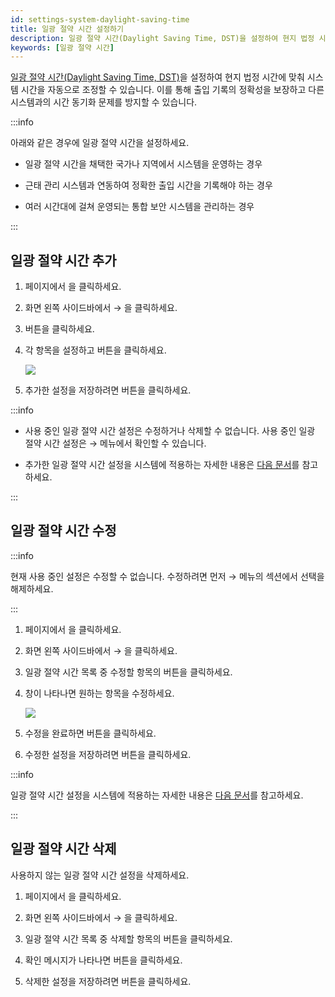 ```yaml
---
id: settings-system-daylight-saving-time
title: 일광 절약 시간 설정하기
description: 일광 절약 시간(Daylight Saving Time, DST)을 설정하여 현지 법정 시간에 맞춰 시스템 시간을 자동으로 조정할 수 있습니다.
keywords: [일광 절약 시간]
---
```


[일광 절약 시간(Daylight Saving Time, DST)](../../reference/glossary#dst)을 설정하여 현지 법정 시간에 맞춰 시스템 시간을 자동으로 조정할 수 있습니다. 이를 통해 출입 기록의 정확성을 보장하고 다른 시스템과의 시간 동기화 문제를 방지할 수 있습니다.

:::info

아래와 같은 경우에 일광 절약 시간을 설정하세요.

* 일광 절약 시간을 채택한 국가나 지역에서 시스템을 운영하는 경우

* 근태 관리 시스템과 연동하여 정확한 출입 시간을 기록해야 하는 경우

* 여러 시간대에 걸쳐 운영되는 통합 보안 시스템을 관리하는 경우

:::

## 일광 절약 시간 추가

1. <Cmd sid='shell.header.launcher' /> 페이지에서 <Cmd sid='shell.header.setting' />을 클릭하세요.

1. 화면 왼쪽 사이드바에서 <Cmd sid='setting.menu.system.root' /> → <Cmd sid='common.dst' product='2' />을 클릭하세요.

1. <Cmd sid="button.plusAdd" product='2' /> 버튼을 클릭하세요.

1. 각 항목을 설정하고 <Cmd sid="button.add" product='2' /> 버튼을 클릭하세요.

    <Image src='/img/biostarx-settings-system-daylight-saving-time.png' className='none' />

1. 추가한 설정을 저장하려면 <Cmd sid="button.apply" product='2' /> 버튼을 클릭하세요.

:::info

* 사용 중인 일광 절약 시간 설정은 수정하거나 삭제할 수 없습니다. 사용 중인 일광 절약 시간 설정은 <Cmd sid='shell.header.setting' /> → <Cmd sid='common.preference' product='2' /> 메뉴에서 확인할 수 있습니다. 

* 추가한 일광 절약 시간 설정을 시스템에 적용하는 자세한 내용은 [다음 문서](settings-preferences#language-timezone)를 참고하세요.

:::


## 일광 절약 시간 수정

:::info

현재 사용 중인 설정은 수정할 수 없습니다. 수정하려면 먼저 <Cmd sid='shell.header.setting' /> → <Cmd sid='common.preference' product='2' /> 메뉴의 <Cmd sid='preference.languageTimezone' product='2' /> 섹션에서 선택을 해제하세요.

:::

1. <Cmd sid='shell.header.launcher' /> 페이지에서 <Cmd sid='shell.header.setting' />을 클릭하세요.

1. 화면 왼쪽 사이드바에서 <Cmd sid='setting.menu.system.root' /> → <Cmd sid='common.dst' product='2' />을 클릭하세요.

1. 일광 절약 시간 목록 중 수정할 항목의 <IcEdit /> 버튼을 클릭하세요.

1. <Cmd sid='setting.dst.alert.edit.title' product='2' /> 창이 나타나면 원하는 항목을 수정하세요.

    <Image src='/img/biostarx-settings-system-daylight-saving-time-edit.png' />

1. 수정을 완료하면 <Cmd sid='button.edit' product='2' /> 버튼을 클릭하세요.

1. 수정한 설정을 저장하려면 <Cmd sid='button.apply' product='2' /> 버튼을 클릭하세요.

:::info

일광 절약 시간 설정을 시스템에 적용하는 자세한 내용은 [다음 문서](settings-preferences#language-timezone)를 참고하세요.

:::


## 일광 절약 시간 삭제

사용하지 않는 일광 절약 시간 설정을 삭제하세요.

1. <Cmd sid='shell.header.launcher' /> 페이지에서 <Cmd sid='shell.header.setting' />을 클릭하세요.

1. 화면 왼쪽 사이드바에서 <Cmd sid='setting.menu.system.root' /> → <Cmd sid='common.dst' product='2' />을 클릭하세요.

1. 일광 절약 시간 목록 중 삭제할 항목의 <IcTrash2 /> 버튼을 클릭하세요.

1. 확인 메시지가 나타나면 <Cmd sid='button.yes' product='2' /> 버튼을 클릭하세요.

1. 삭제한 설정을 저장하려면 <Cmd sid='button.apply' product='2' /> 버튼을 클릭하세요.